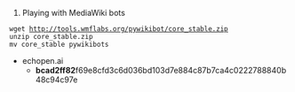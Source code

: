 # Playing with MediaWiki bots



 wget http://tools.wmflabs.org/pywikibot/core_stable.zip
 unzip core_stable.zip
 mv core_stable pywikibots



*echopen.ai
**'''bcad2ff82'''f69e8cfd3c6d036bd103d7e884c87b7ca4c0222788840b48c94c97e